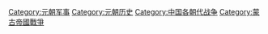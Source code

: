{{Catnav|頁面分類|人类社会|战争|各国战争|中国战争}}

[[Category:元朝军事|Category:元朝军事]]
[[Category:元朝历史|Category:元朝历史]]
[[Category:中国各朝代战争|Category:中国各朝代战争]]
[[Category:蒙古帝國戰爭|Category:蒙古帝國戰爭]]